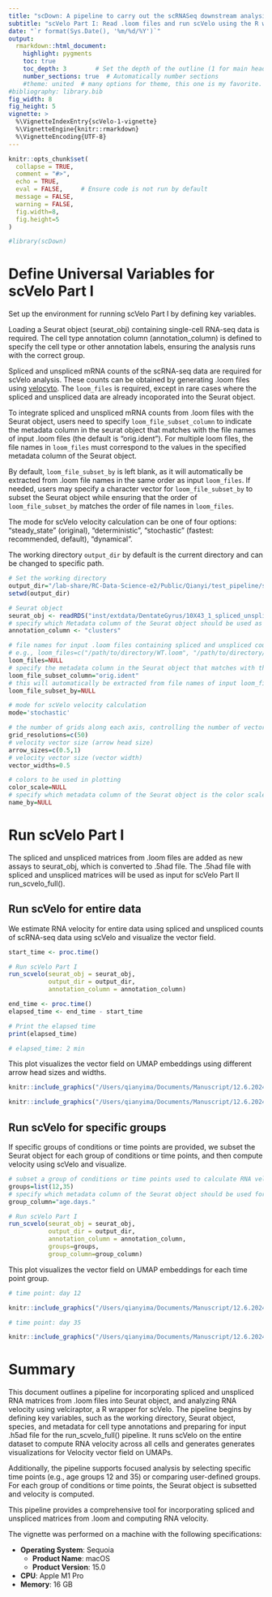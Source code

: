 ```yaml
---
title: "scDown: A pipeline to carry out the scRNASeq downstream analysis"
subtitle: "scVelo Part I: Read .loom files and run scVelo using the R wrapper velociraptor"
date: "`r format(Sys.Date(), '%m/%d/%Y')`"
output: 
  rmarkdown::html_document:
    highlight: pygments
    toc: true
    toc_depth: 3        # Set the depth of the outline (1 for main headers, 2 for subheaders, etc.)
    number_sections: true  # Automatically number sections
    #theme: united  # many options for theme, this one is my favorite.
#bibliography: library.bib
fig_width: 8 
fig_height: 5 
vignette: >
  %\VignetteIndexEntry{scVelo-1-vignette}
  %\VignetteEngine{knitr::rmarkdown}
  %\VignetteEncoding{UTF-8}
---
```


```r
knitr::opts_chunk$set(
  collapse = TRUE,
  comment = "#>",
  echo = TRUE,
  eval = FALSE,     # Ensure code is not run by default
  message = FALSE,
  warning = FALSE,
  fig.width=8, 
  fig.height=5
)
```

```r
#library(scDown)
```

# Define Universal Variables for scVelo Part I
Set up the environment for running scVelo Part I by defining key variables. 

Loading a Seurat object (seurat_obj) containing single-cell RNA-seq data is required. The cell type annotation column (annotation_column) is defined to specify the cell type or other annotation labels, ensuring the analysis runs with the correct group.

Spliced and unspliced mRNA counts of the scRNA-seq data are required for scVelo analysis. These counts can be obtained by generating .loom files using [velocyto](https://velocyto.org/velocyto.py/tutorial/index.html). The `loom_files` is required, except in rare cases where the spliced and unspliced data are already incoporated into the Seurat object. 

To integrate spliced and unspliced mRNA counts from .loom files with the Seurat object, users need to specify `loom_file_subset_column` to indicate the metadata column in the seurat object that matches with the file names of input .loom files (the default is "orig.ident"). For multiple loom files, the file names in `loom_files` must correspond to the values in the specified metadata column of the Seurat object.

By default, `loom_file_subset_by` is left blank, as it will automatically be extracted from .loom file names in the same order as input `loom_files`. If needed, users may specify a character vector for `loom_file_subset_by` to subset the Seurat object while ensuring that the order of `loom_file_subset_by` matches the order of file names in `loom_files`. 

The mode for scVelo velocity calculation can be one of four options: "steady_state" (original), "deterministic", "stochastic" (fastest: recommended, default), "dynamical". 

The working directory `output_dir` by default is the current directory and can be changed to specific path. 


```r
# Set the working directory
output_dir="/lab-share/RC-Data-Science-e2/Public/Qianyi/test_pipeline/scdown/scDown/"
setwd(output_dir)

# Seurat object
seurat_obj <- readRDS("inst/extdata/DentateGyrus/10X43_1_spliced_unspliced.rds")
# specify which Metadata column of the Seurat object should be used as cell type annotation
annotation_column <- "clusters"

# file names for input .loom files containing spliced and unspliced counts of scRNA-seq data
# e.g., loom_files=c("/path/to/directory/WT.loom", "/path/to/directory/KO.loom") 
loom_files=NULL
# specify the metadata column in the Seurat object that matches with the file names of input loom_files
loom_file_subset_column="orig.ident"
# this will automatically be extracted from file names of input loom_files 
loom_file_subset_by=NULL

# mode for scVelo velocity calculation
mode='stochastic'

# the number of grids along each axis, controlling the number of vectors on umap
grid_resolutions=c(50)
# velocity vector size (arrow head size)
arrow_sizes=c(0.5,1)
# velocity vector size (vector width)
vector_widths=0.5

# colors to be used in plotting
color_scale=NULL
# specify which metadata column of the Seurat object is the color scale named by
name_by=NULL

```

# Run scVelo Part I
The spliced and unspliced matrices from .loom files are added as new assays to seurat_obj, which is converted to .5had file. The .5had file with spliced and unspliced matrices will be used as input for scVelo Part II run_scvelo_full(). 

## Run scVelo for entire data
We estimate RNA velocity for entire data using spliced and unspliced counts of scRNA-seq data using scVelo and visualize the vector field. 

```r
start_time <- proc.time()

# Run scVelo Part I
run_scvelo(seurat_obj = seurat_obj,
           output_dir = output_dir,
           annotation_column = annotation_column)

end_time <- proc.time()
elapsed_time <- end_time - start_time

# Print the elapsed time
print(elapsed_time)

```
```r
# elapsed_time: 2 min
```
This plot visualizes the vector field on UMAP embeddings using different arrow head sizes and widths. 

```r

knitr::include_graphics("/Users/qianyima/Documents/Manuscript/12.6.2024_vignettes/plot/R_wrapper/velocityField__gridRes50_arrowSize0.5_width0.5.png")

```

```r

knitr::include_graphics("/Users/qianyima/Documents/Manuscript/12.6.2024_vignettes/plot/R_wrapper/velocityField__gridRes50_arrowSize1_width0.5.png")

```



## Run scVelo for specific groups 
If specific groups of conditions or time points are provided, we subset the Seurat object for each group of conditions or time points, and then compute velocity using scVelo and visualize. 

```r
# subset a group of conditions or time points used to calculate RNA velocity
groups=list(12,35)
# specify which metadata column of the Seurat object should be used for the group subset 
group_column="age.days."

# Run scVelo Part I
run_scvelo(seurat_obj = seurat_obj,
           output_dir = output_dir,
           annotation_column = annotation_column,
           groups=groups,
           group_column=group_column)

```

This plot visualizes the vector field on UMAP embeddings for each time point group. 

```r
# time point: day 12 
```
```r

knitr::include_graphics("/Users/qianyima/Documents/Manuscript/12.6.2024_vignettes/plot/R_wrapper/velocityField_12_gridRes50_arrowSize0.5_width0.5.png")

```
```r
# time point: day 35 
```
```r
knitr::include_graphics("/Users/qianyima/Documents/Manuscript/12.6.2024_vignettes/plot/R_wrapper/velocityField_35_gridRes50_arrowSize0.5_width0.5.png")

```

# Summary

This document outlines a pipeline for incorporating spliced and unspliced RNA matrices from .loom files into Seurat object, and analyzing RNA velocity using velciraptor, a R wrapper for scVelo. The pipeline begins by defining key variables, such as the working directory, Seurat object, species, and metadata for cell type annotations and preparing for input .h5ad file for the run_scvelo_full() pipeline. It runs scVelo on the entire dataset to compute RNA velocity across all cells and generates generates visualizations for Velocity vector field on UMAPs.

Additionally, the pipeline supports focused analysis by selecting specific time points  (e.g., age groups 12 and 35) or comparing user-defined groups. For each group of conditions or time points, the Seurat object is subsetted and velocity is computed. 

This pipeline provides a comprehensive tool for incorporating spliced and unspliced matrices from .loom and computing RNA velocity.

The vignette was performed on a machine with the following specifications:

- **Operating System**: Sequoia
  - **Product Name**: macOS
  - **Product Version**: 15.0
- **CPU**: Apple M1 Pro
- **Memory**: 16 GB